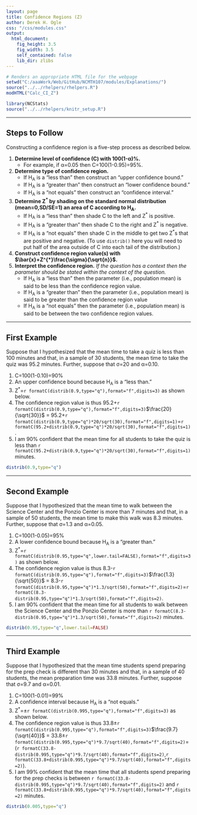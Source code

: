 ```yaml
---
layout: page
title: Confidence Regions (Z)
author: Derek H. Ogle
css: "/css/modules.css"
output:
  html_document:
    fig_height: 3.5
    fig_width: 3.5
    self_contained: false
    lib_dir: zlibs
---
```


```r
# Renders an appropriate HTML file for the webpage
setwd("C:/aaaWork/Web/GitHub/NCMTH107/modules/Explanations/")
source("../../rhelpers/rhelpers.R")
modHTML("Calc_CI_Z")
```

```r
library(NCStats)
source("../../rhelpers/knitr_setup.R")
```

----

## Steps to Follow

Constructing a confidence region is a five-step process as described below.

1. **Determine level of confidence (C) with 100(1-&alpha;)%.**
    * For example, if &alpha;=0.05 then C=100(1-0.95)=95%.
1. **Determine type of confidence region.**
    * If H<sub>A</sub> is a "less than" then construct an "upper confidence bound."
    * If H<sub>A</sub> is a "greater than" then construct an "lower confidence bound."
    * If H<sub>A</sub> is a "not equals" then construct an "confidence interval."
1. <strong>Determine Z<sup>*</sup> by shading on the standard normal distribution (mean=0,SD/SE=1) an area of C according to H<sub>A</sub>.</strong>
    * If H<sub>A</sub> is a "less than" then shade C to the left and Z<sup>*</sup> is positive.
    * If H<sub>A</sub> is a "greater than" then shade C to the right and Z<sup>*</sup> is negative.
    * If H<sub>A</sub> is a "not equals" then shade C in the middle to get two Z<sup>*</sup>s that are positive and negative. (To use `distrib()` here you will need to put half of the area outside of C into each tail of the distribution.)
1. **Construct confidence region value(s) with $\bar{x}+Z^{*}\frac{\sigma}{\sqrt{n}}$.**
1. **Interpret the confidence region.** *If the question has a context then the parameter should be stated within the context of the question.*
    * If H<sub>A</sub> is a "less than" then the parameter (i.e., population mean) is said to be less than the confidence region value.
    * If H<sub>A</sub> is a "greater than" then the parameter (i.e., population mean) is said to be greater than the confidence region value
    * If H<sub>A</sub> is a "not equals"  then the parameter (i.e., population mean) is said to be between the two confidence region values.

----

## First Example
Suppose that I hypothesized that the mean time to take a quiz is less than 100 minutes and that, in a sample of 30 students, the mean time to take the quiz was 95.2 minutes. Further, suppose that &sigma;=20 and &alpha;=0.10.

1. C=100(1-0.10)=90%
1. An upper confidence bound because H<sub>A</sub> is a "less than."
1. Z<sup>*</sup>=`r formatC(distrib(0.9,type="q"),format="f",digits=3)` as shown below.
1. The confidence region value is thus 95.2+`r formatC(distrib(0.9,type="q"),format="f",digits=3)`$\frac{20}{\sqrt{30}}$ = 95.2+`r formatC(distrib(0.9,type="q")*20/sqrt(30),format="f",digits=1)`=`r formatC(95.2+distrib(0.9,type="q")*20/sqrt(30),format="f",digits=1)`.
1. I am 90% confident that the mean time for all students to take the quiz is less than `r formatC(95.2+distrib(0.9,type="q")*20/sqrt(30),format="f",digits=1)` minutes.

```r
distrib(0.9,type="q")
```

----

## Second Example
Suppose that I hypothesized that the mean time to walk between the Science Center and the Ponzio Center is more than 7 minutes and that, in a sample of 50 students, the mean time to make this walk was 8.3 minutes. Further, suppose that &sigma;=1.3 and &alpha;=0.05.

1. C=100(1-0.05)=95%
1. A lower confidence bound because H<sub>A</sub> is a "greater than."
1. Z<sup>*</sup>=`r formatC(distrib(0.95,type="q",lower.tail=FALSE),format="f",digits=3)` as shown below.
1. The confidence region value is thus 8.3-`r formatC(distrib(0.95,type="q"),format="f",digits=3)`$\frac{1.3}{\sqrt{50}}$ = 8.3-`r formatC(distrib(0.95,type="q")*1.3/sqrt(50),format="f",digits=2)`=`r formatC(8.3-distrib(0.95,type="q")*1.3/sqrt(50),format="f",digits=2)`.
1. I am 90% confident that the mean time for all students to walk between the Science Center and the Ponzio Center is more than `r formatC(8.3-distrib(0.95,type="q")*1.3/sqrt(50),format="f",digits=2)` minutes.

```r
distrib(0.95,type="q",lower.tail=FALSE)
```


----

## Third Example
Suppose that I hypothesized that the mean time students spend preparing for the prep check is different than 30 minutes and that, in a sample of 40 students, the mean preparation time was 33.8 minutes. Further, suppose that &sigma;=9.7 and &alpha;=0.01.

1. C=100(1-0.01)=99%
1. A confidence interval because H<sub>A</sub> is a "not equals."
1. Z<sup>*</sup>=&plusmn;`r formatC(distrib(0.995,type="q"),format="f",digits=3)` as shown below.
1. The confidence region value is thus 33.8&plusmn;`r formatC(distrib(0.995,type="q"),format="f",digits=3)`$\frac{9.7}{\sqrt{40}}$ = 33.8&plusmn;`r formatC(distrib(0.995,type="q")*9.7/sqrt(40),format="f",digits=2)`=(`r formatC(33.8-distrib(0.995,type="q")*9.7/sqrt(40),format="f",digits=2)`,`r formatC(33.8+distrib(0.995,type="q")*9.7/sqrt(40),format="f",digits=2)`).
1. I am 99% confident that the mean time that all students spend preparing for the prep checks is between `r formatC(33.8-distrib(0.995,type="q")*9.7/sqrt(40),format="f",digits=2)` and `r formatC(33.8+distrib(0.995,type="q")*9.7/sqrt(40),format="f",digits=2)` minutes.

```r
distrib(0.005,type="q")
```

